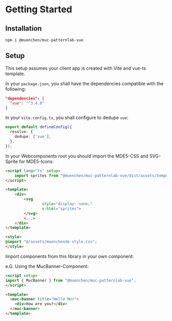 
<Meta title="Getting Started" />

# Getting Started

## Installation

```shell
npm i @muenchen/muc-patternlab-vue
```

## Setup

This setup assumes your client app is created with Vite and vue-ts template.

In your `package.json`, you shall have the dependencies compatible with the following:

```json
"dependencies": {
  "vue": "^3.4.0"
}
```

In your `vite.config.ts`, you shall configure to dedupe `vue`:

```ts
export default defineConfig({
  resolve: {
    dedupe: ['vue'],
  },
});
```

In your Webcomponents root you should import the MDE5-CSS and SVG-Sprite for MDE5-Icons:

```html
<script lang="ts" setup>
    import sprites from "@muenchen/muc-patternlab-vue/dist/assets/temporary/muc-icons.svg?raw";
</script>

<template>
    <div>
        <svg
                style="display: none;"
                v-html="sprites">
        </svg>
        <...>
    </div>
</template>

<style>
@import "@/assets/muenchende-style.css";
</style>
```

Import components from this library in your own component:

e.G. Using the MucBanner-Component:

```html
<script setup>
import { MucBanner } from "@muenchen/muc-patternlab-vue";
</script>

<template>
  <muc-banner title="Hello Muc">
    <div>How are you?</div>
  </muc-banner>
</template>
```